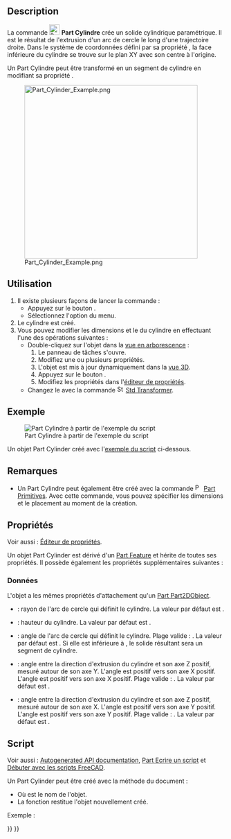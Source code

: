 <languages/>

{{Docnav/fr
|[[Part_Box/fr|Cube]]
|[[Part_Sphere/fr|Sphère]]
|[[Part_Workbench/fr|Atelier Part]]
|IconL=Part_Box.svg
|IconR=Part_Sphere.svg
|IconC=Workbench_Part.svg
}}

{{GuiCommand/fr
|Name=Part Cylinder
|Name/fr=Part Cylindre
|MenuLocation=Part → Primitives → Cylindre
|Workbenches=[[Part_Workbench/fr|Part]]
|SeeAlso=[[Part_Primitives/fr|Part Primitives]]
}}

==Description==

La commande [[Image:Part_Cylinder.svg|24px]] '''Part Cylindre''' crée un solide cylindrique paramétrique. Il est le résultat de l'extrusion d'un arc de cercle le long d'une trajectoire droite. Dans le système de coordonnées défini par sa propriété {{PropertyData|Placement}}, la face inférieure du cylindre se trouve sur le plan XY avec son centre à l'origine.

Un Part Cylindre peut être transformé en un segment de cylindre en modifiant sa propriété {{PropertyData|Angle}}.

[[Image:Part_Cylinder_Example.png|400px]]

<span id="Usage"></span>
== Utilisation ==

# Il existe plusieurs façons de lancer la commande :
#* Appuyez sur le bouton {{Button|[[Image:Part_Cylinder.svg|16px]] [[Part_Cylinder/fr|Cylindre]]}}.
#* Sélectionnez l'option {{MenuCommand|Part → Primitives → [[Image:Part_Cylinder.svg|16px]] Cylindre}} du menu.
# Le cylindre est créé.
# Vous pouvez modifier les dimensions et le {{PropertyData|Placement}} du cylindre en effectuant l'une des opérations suivantes :
#* Double-cliquez sur l'objet dans la [[Tree_view/fr|vue en arborescence]] :
#*# Le panneau de tâches {{MenuCommand|Primitives géométriques}} s'ouvre.
#*# Modifiez une ou plusieurs propriétés.
#*# L'objet est mis à jour dynamiquement dans la [[3D_view/fr|vue 3D]].
#*# Appuyez sur le bouton {{Button|OK}}.
#*# Modifiez les propriétés dans l'[[Property_editor/fr|éditeur de propriétés]].
#* Changez le {{PropertyData|Placement}} avec la commande [[Image:Std_TransformManip.svg|16px]] [[Std_TransformManip/fr|Std Transformer]].

<span id="Example"></span>
== Exemple ==

[[Image:Part_Cylinder_Scripting_Example.png|thumb|Part Cylindre à partir de l'exemple du script]]

Un objet Part Cylinder créé avec l'[[#Script|exemple du script]] ci-dessous.

<span id="Notes"></span>
== Remarques ==

* Un Part Cylindre peut également être créé avec la commande [[Image:Part_Primitives.svg|16px]] [[Part_Primitives/fr|Part Primitives]]. Avec cette commande, vous pouvez spécifier les dimensions et le placement au moment de la création.

<span id="Properties"></span>
== Propriétés ==

Voir aussi : [[Property_editor/fr|Éditeur de propriétés]].

Un objet Part Cylinder est dérivé d'un [[Part_Feature/fr|Part Feature]] et hérite de toutes ses propriétés. Il possède également les propriétés supplémentaires suivantes :

<span id="Data"></span>
===Données===

{{TitleProperty|Attachment}}

L'objet a les mêmes propriétés d'attachement qu'un [[Part_Part2DObject/fr#Donn.C3.A9es|Part Part2DObject]].

{{TitleProperty|Cylinder}}

* {{PropertyData|Radius|Length}} : rayon de l'arc de cercle qui définit le cylindre. La valeur par défaut est {{Value|2mm}}.
* {{PropertyData|Height|Length}} : hauteur du cylindre. La valeur par défaut est {{Value|10mm}}.
* {{PropertyData|Angle|Angle}} : angle de l'arc de cercle qui définit le cylindre. Plage valide : {{Value|0° &lt; value &lt;&#61; 360°}}. La valeur par défaut est {{Value|360°}}. Si elle est inférieure à {{Value|360°}}, le solide résultant sera un segment de cylindre.

{{TitleProperty|Prism}}

* {{PropertyData|First Angle|Angle}} : angle entre la direction d'extrusion du cylindre et son axe Z positif, mesuré autour de son axe Y. L'angle est positif vers son axe X positif. L'angle est positif vers son axe X positif. Plage valide : {{Value|0° &lt;&#61; value &lt; 90°}}. La valeur par défaut est {{Value|0°}}. {{Version/fr|0.20}}
* {{PropertyData|Second Angle|Angle}} : angle entre la direction d'extrusion du cylindre et son axe Z positif, mesuré autour de son axe X. L'angle est positif vers son axe Y positif. L'angle est positif vers son axe Y positif. Plage valide : {{Value|0° &lt;&#61; value &lt; 90°}}. La valeur par défaut est {{Value|0°}}. {{Version/fr|0.20}}

<span id="Scripting"></span>
== Script ==

Voir aussi : [https://freecad.github.io/SourceDoc/ Autogenerated API documentation], [[Part_scripting/fr|Part Ecrire un script]] et [[FreeCAD_Scripting_Basics/fr|Débuter avec les scripts FreeCAD]].

Un Part Cylinder peut être créé avec la méthode {{incode|addObject()}} du document :

{{Code|code=
cylinder = FreeCAD.ActiveDocument.addObject("Part::Cylinder", "myCylinder")
}}

* Où {{Incode|"myCylinder"}} est le nom de l'objet.
* La fonction restitue l'objet nouvellement créé.

Exemple :

{{Code|code=
import FreeCAD as App

doc = App.activeDocument()

cylinder = doc.addObject("Part::Cylinder", "myCylinder")
cylinder.Radius = 10
cylinder.Height = 50
cylinder.Placement = App.Placement(App.Vector(5, 10, 15), App.Rotation(75, 60, 30))

doc.recompute()
}}


{{Docnav/fr
|[[Part_Box/fr|Cube]]
|[[Part_Sphere/fr|Sphère]]
|[[Part_Workbench/fr|Atelier Part]]
|IconL=Part_Box.svg
|IconR=Part_Sphere.svg
|IconC=Workbench_Part.svg
}}

{{Part_Tools_navi{{#translation:}}}}
{{Userdocnavi{{#translation:}}}}